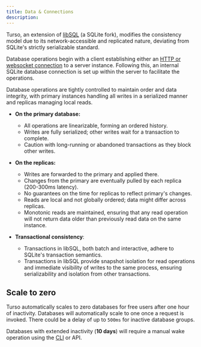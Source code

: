 ```yaml
---
title: Data & Connections
description:
---
```


Turso, an extension of [libSQL](/libsql) (a SQLite fork), modifies the consistency model due to its network-accessible and replicated nature, deviating from SQLite's strictly serializable standard.

Database operations begin with a client establishing either an [HTTP or websocket connection](/sdk/connecting) to a server instance. Following this, an internal SQLite database connection is set up within the server to facilitate the operations.

Database operations are tightly controlled to maintain order and data integrity, with primary instances handling all writes in a serialized manner and replicas managing local reads.

- **On the primary database:**

  - All operations are linearizable, forming an ordered history.
  - Writes are fully serialized; other writes wait for a transaction to complete.
  - Caution with long-running or abandoned transactions as they block other writes.

- **On the replicas:**

  - Writes are forwarded to the primary and applied there.
  - Changes from the primary are eventually pulled by each replica (200-300ms latency).
  - No guarantees on the time for replicas to reflect primary's changes.
  - Reads are local and not globally ordered; data might differ across replicas.
  - Monotonic reads are maintained, ensuring that any read operation will not return data older than previously read data on the same instance.

- **Transactional consistency**:

  - Transactions in libSQL, both batch and interactive, adhere to SQLite's transaction semantics.
  - Transactions in libSQL provide snapshot isolation for read operations and immediate visibility of writes to the same process, ensuring serializability and isolation from other transactions.

## Scale to zero

Turso automatically scales to zero databases for free users after one hour of inactivity. Databases will automatically scale to one once a request is invoked. There could be a delay of up to `500ms` for inactive database groups.

<Info>

Databases with extended inactivity (**10 days**) will require a manual wake operation using the [CLI](/cli/group/wakeup) or API.

</Info>
